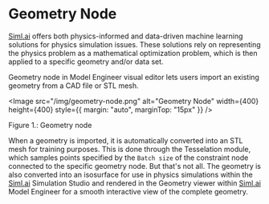 
# Geometry Node

[Siml.ai](http://siml.ai/) offers both physics-informed and data-driven machine learning solutions for physics simulation issues. These solutions rely on representing the physics problem as a mathematical optimization problem, which is then applied to a specific geometry and/or data set.

Geometry node in Model Engineer visual editor lets users import an existing geometry from a CAD file or STL mesh.

<Image
  src="/img/geometry-node.png"
  alt="Geometry Node"
  width={400}
  height={400}
  style={{ margin: "auto", marginTop: "15px" }}
/>
<figcaption
  style={{ textAlign: "center", fontSize: "0.7rem", marginBottom: "1rem" }}
>
  Figure 1.: Geometry node
</figcaption>

When a geometry is imported, it is automatically converted into an STL mesh for training purposes. This is done through the Tesselation module, which samples points specified by the `Batch size` of the constraint node connected to the specific geometry node. But that's not all. The geometry is also converted into an isosurface for use in physics simulations within the [Siml.ai](http://siml.ai/) Simulation Studio and rendered in the Geometry viewer within [Siml.ai](http://siml.ai/) Model Engineer for a smooth interactive view of the complete geometry.
